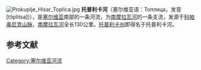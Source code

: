 [[File:Prokuplje_Hisar_Toplica.jpg|thumb]]
'''托普利卡河'''（塞尔维亚语：Топлица，发音[tɔ̂plitsa])），是[[塞尔维亚|塞尔维亚]]南部的一条河流，为[[南摩拉瓦河|南摩拉瓦河]]的一条支流，发源于[[科帕奥尼克山脉|科帕奥尼克山脉]]，[[南摩拉瓦河|南摩拉瓦河]]全长130公里。[[托普利卡州|托普利卡州]]即得名于托普利卡河。


==参考文献==
{{reflist}}

[[Category:塞尔维亚河流|Category:塞尔维亚河流]]
